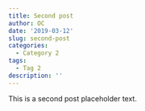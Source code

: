 ```yaml
---
title: Second post
author: OC
date: '2019-03-12'
slug: second-post
categories:
  - Category 2
tags:
  - Tag 2
description: ''
---
```

This is a second post placeholder text.